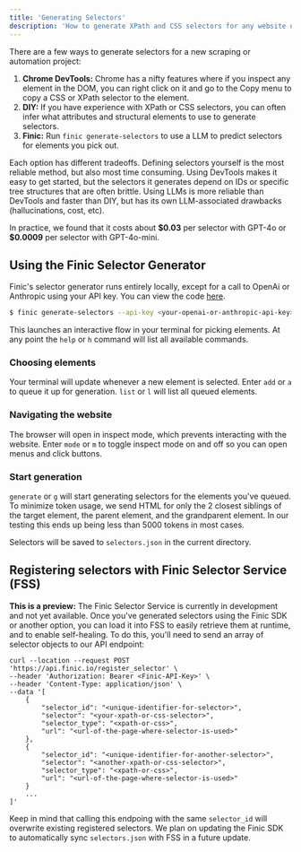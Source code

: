 ```yaml
---
title: 'Generating Selectors'
description: 'How to generate XPath and CSS selectors for any website using Finic.'
---
```


There are a few ways to generate selectors for a new scraping or automation project:

1. **Chrome DevTools:** Chrome has a nifty features where if you inspect any element in the DOM, you can right click on it and go to the Copy menu to copy a CSS or XPath selector to the element.
2. **DIY:** If you have experience with XPath or CSS selectors, you can often infer what attributes and structural elements to use to generate selectors.
3. **Finic:** Run `finic generate-selectors` to use a LLM to predict selectors for elements you pick out.

Each option has different tradeoffs. Defining selectors yourself is the most reliable method, but also most time consuming. Using DevTools makes it easy to get started, but the selectors it generates
depend on IDs or specific tree structures that are often brittle. Using LLMs is more reliable than DevTools and faster than DIY, but has its own LLM-associated drawbacks (hallucinations, cost, etc).

In practice, we found that it costs about **\$0.03** per selector with GPT-4o or **\$0.0009** per selector with GPT-4o-mini.

## Using the Finic Selector Generator
Finic's selector generator runs entirely locally, except for a call to OpenAi or Anthropic using your API key. You can view the code [here](https://github.com/finic-ai/finic/blob/main/python_library/finicapi/selectors.py).

```bash
$ finic generate-selectors --api-key <your-openai-or-anthropic-api-key> --url <url-of-website>
```

This launches an interactive flow in your terminal for picking elements. At any point the `help` or `h` command will list all available commands.

### Choosing elements
Your terminal will update whenever a new element is selected. Enter `add` or `a` to queue it up for generation. `list` or `l` will list all queued elements.

### Navigating the website
The browser will open in inspect mode, which prevents interacting with the website. Enter `mode` or `m` to toggle inspect mode on and off so you can open menus and click buttons.

### Start generation
`generate` or `g` will start generating selectors for the elements you've queued. To minimize token usage, we send HTML for only the 2 closest siblings of the target element, the parent element, and the grandparent element.
In our testing this ends up being less than 5000 tokens in most cases.

Selectors will be saved to `selectors.json` in the current directory.

## Registering selectors with Finic Selector Service (FSS)
<Note>**This is a preview:** The Finic Selector Service is currently in development and not yet available.</Note>
Once you've generated selectors using the Finic SDK or another option, you can load it into FSS to easily retrieve them at runtime, and to enable self-healing. To do this, you'll need to send an array of selector objects to our API endpoint:

```curl
curl --location --request POST 'https://api.finic.io/register_selector' \
--header 'Authorization: Bearer <Finic-API-Key>' \
--header 'Content-Type: application/json' \
--data '[
    {
        "selector_id": "<unique-identifier-for-selector>",
        "selector": "<your-xpath-or-css-selector>",
        "selector_type": "<xpath-or-css>",
        "url": "<url-of-the-page-where-selector-is-used>"
    },
    {
        "selector_id": "<unique-identifier-for-another-selector>",
        "selector": "<another-xpath-or-css-selector>",
        "selector_type": "<xpath-or-css>",
        "url": "<url-of-the-page-where-selector-is-used>"
    }
    ...
]'
```
Keep in mind that calling this endpoing with the same `selector_id` will overwrite existing registered selectors.
<Warning>We plan on updating the Finic SDK to automatically sync `selectors.json` with FSS in a future update.</Warning>